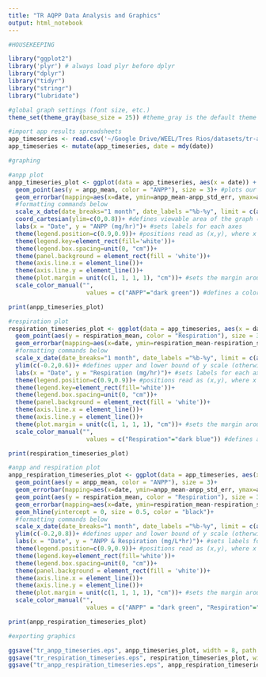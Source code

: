 ```yaml
---
title: "TR AQPP Data Analysis and Graphics"
output: html_notebook
---
```


```r
#HOUSEKEEPING

library("ggplot2")
library('plyr') # always load plyr before dplyr
library("dplyr")
library("tidyr")
library("stringr")
library("lubridate")

#global graph settings (font size, etc.)
theme_set(theme_gray(base_size = 25)) #theme_gray is the default theme

#import app results spreadsheets
app_timeseries <- read.csv('~/Google Drive/WEEL/Tres Rios/datasets/tr-aquatic-primary-productivity/results/tr_app_timeseries.csv', stringsAsFactors = FALSE)
app_timeseries <- mutate(app_timeseries, date = mdy(date))

```


```r
#graphing

#anpp plot
anpp_timeseries_plot <- ggplot(data = app_timeseries, aes(x = date)) + #calls ggplot and stores the call in a graphics object called "app_timeseries_plot"
  geom_point(aes(y = anpp_mean, color = "ANPP"), size = 3)+ #plots our data as points, specify our data series via a color argument (to be defined later)
  geom_errorbar(mapping=aes(x=date, ymin=anpp_mean-anpp_std_err, ymax=anpp_mean+anpp_std_err), width=7, size=0.5, color="dark green")+ #defines the size and values for standard error
  #formatting commands below
  scale_x_date(date_breaks="1 month", date_labels ="%b-%y", limit = c(as.Date("2017-05-01"), as.Date("2017-12-01")))+ #sets the scale for x axis
  coord_cartesian(ylim=c(0,0.8))+ #defines viewable area of the graph (different from ylim in that this only adjusts viewing area) (otherwise R just guesses)
  labs(x = "Date", y = "ANPP (mg/hr)")+ #sets labels for each axes
  theme(legend.position=c(0.9,0.9))+ #positions read as (x,y), where x = 0 is left, y = 0 is bottom
  theme(legend.key=element_rect(fill='white'))+
  theme(legend.box.spacing=unit(0, "cm"))+
  theme(panel.background = element_rect(fill = 'white'))+
  theme(axis.line.x = element_line())+
  theme(axis.line.y = element_line())+
  theme(plot.margin = unit(c(1, 1, 1, 1), "cm"))+ #sets the margin around the plot area; note: arugments correspond to (top, right, bottom, left)
  scale_color_manual("", 
                      values = c("ANPP"="dark green")) #defines a color scale for each data series and generates a legend

print(anpp_timeseries_plot)
```

```r
#respiration plot
respiration_timeseries_plot <- ggplot(data = app_timeseries, aes(x = date)) + #calls ggplot and stores the call in a graphics object called "app_timeseries_plot"
  geom_point(aes(y = respiration_mean, color = "Respiration"), size = 3)+ #plots our data as points, specify our data series via a color argument (to be defined later)
  geom_errorbar(mapping=aes(x=date, ymin=respiration_mean-respiration_std_err, ymax=respiration_mean+respiration_std_err), width=7, size=0.5, color="dark blue")+ #defines the size and values for standard error
  #formatting commands below
  scale_x_date(date_breaks="1 month", date_labels ="%b-%y", limit = c(as.Date("2017-05-01"), as.Date("2017-12-01")))+ #sets the scale for x axis
  ylim(c(-0.2,0.6))+ #defines upper and lower bound of y scale (otherwise R just guesses)
  labs(x = "Date", y = "Respiration (mg/hr)")+ #sets labels for each axes
  theme(legend.position=c(0.9,0.9))+ #positions read as (x,y), where x = 0 is left, y = 0 is bottom
  theme(legend.key=element_rect(fill='white'))+
  theme(legend.box.spacing=unit(0, "cm"))+
  theme(panel.background = element_rect(fill = 'white'))+
  theme(axis.line.x = element_line())+
  theme(axis.line.y = element_line())+
  theme(plot.margin = unit(c(1, 1, 1, 1), "cm"))+ #sets the margin around the plot area; note: arugments correspond to (top, right, bottom, left)
  scale_color_manual("", 
                      values = c("Respiration"="dark blue")) #defines a color scale for each data series and generates a legend

print(respiration_timeseries_plot)
```

```r
#anpp and respiration plot
anpp_respiration_timeseries_plot <- ggplot(data = app_timeseries, aes(x = date)) + #calls ggplot and stores the call in a graphics object called "app_timeseries_plot"
  geom_point(aes(y = anpp_mean, color = "ANPP"), size = 3)+ 
  geom_errorbar(mapping=aes(x=date, ymin=anpp_mean-anpp_std_err, ymax=anpp_mean+anpp_std_err), width=7, size=0.5, color="dark green")+
  geom_point(aes(y = respiration_mean, color = "Respiration"), size = 3)+ 
  geom_errorbar(mapping=aes(x=date, ymin=respiration_mean-respiration_std_err, ymax=respiration_mean+respiration_std_err), width=7, size=0.5, color="dark blue")+
  geom_hline(yintercept = 0, size = 0.5, color = "black")+
  #formatting commands below
  scale_x_date(date_breaks="1 month", date_labels ="%b-%y", limit = c(as.Date("2017-05-01"), as.Date("2017-12-01")))+ #sets the scale for x axis
  ylim(c(-0.2,0.8))+ #defines upper and lower bound of y scale (otherwise R just guesses)
  labs(x = "Date", y = "ANPP & Respiration (mg/L*hr)")+ #sets labels for each axes
  theme(legend.position=c(0.9,0.9))+ #positions read as (x,y), where x = 0 is left, y = 0 is bottom
  theme(legend.key=element_rect(fill='white'))+
  theme(legend.box.spacing=unit(0, "cm"))+
  theme(panel.background = element_rect(fill = 'white'))+
  theme(axis.line.x = element_line())+
  theme(axis.line.y = element_line())+
  theme(plot.margin = unit(c(1, 1, 1, 1), "cm"))+ #sets the margin around the plot area; note: arugments correspond to (top, right, bottom, left)
  scale_color_manual("", 
                      values = c("ANPP" = "dark green", "Respiration"="dark blue")) #defines a color scale for each data series and generates a legend

print(anpp_respiration_timeseries_plot)
```



```r
#exporting graphics

ggsave("tr_anpp_timeseries.eps", anpp_timeseries_plot, width = 8, path = '~/Google Drive/WEEL/Tres Rios/datasets/tr-aquatic-primary-productivity/graphics/')
ggsave("tr_respiration_timeseries.eps", respiration_timeseries_plot, width = 8, path = '~/Google Drive/WEEL/Tres Rios/datasets/tr-aquatic-primary-productivity/graphics/')
ggsave("tr_anpp_respiration_timeseries.eps", anpp_respiration_timeseries_plot, width = 12, path = '~/Google Drive/WEEL/Tres Rios/datasets/tr-aquatic-primary-productivity/graphics/')

```
